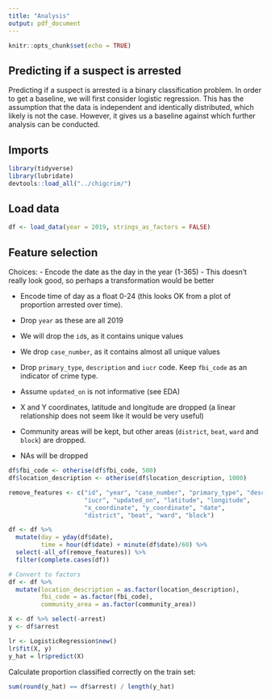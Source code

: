```yaml
---
title: "Analysis"
output: pdf_document
---
```


```r
knitr::opts_chunk$set(echo = TRUE)
```

## Predicting if a suspect is arrested
Predicting if a suspect is arrested is a binary classification problem. In order to get a baseline, we will first consider logistic regression. This has the assumption that the data is independent and identically distributed, which likely is not the case. However, it gives us a baseline against which further analysis can be conducted.

## Imports
```r
library(tidyverse)
library(lubridate)
devtools::load_all("../chigcrim/")
```

## Load data
```r
df <- load_data(year = 2019, strings_as_factors = FALSE)
```

## Feature selection
Choices:
- Encode the date as the day in the year (1-365) - This doesn't really look good, so perhaps a transformation would be better

- Encode time of day as a float 0-24 (this looks OK from a plot of proportion arrested over time).

- Drop `year` as these are all 2019

- We will drop the `id`s, as it contains unique values

- We drop `case_number`, as it contains almost all unique values

- Drop `primary_type`, `description` and `iucr` code. Keep `fbi_code` as an indicator of crime type.

- Assume `updated_on` is not informative (see EDA)

- X and Y coordinates, latitude and longitude are dropped (a linear relationship does not seem like it would be very useful)

- Community areas will be kept, but other areas (`district`, `beat`, `ward` and `block`) are dropped.

- NAs will be dropped

```r
df$fbi_code <- otherise(df$fbi_code, 500)
df$location_description <- otherise(df$location_description, 1000)

remove_features <- c("id", "year", "case_number", "primary_type", "description",
                     "iucr", "updated_on", "latitude", "longitude",
                     "x_coordinate", "y_coordinate", "date",
                     "district", "beat", "ward", "block")

df <- df %>%
  mutate(day = yday(df$date),
         time = hour(df$date) + minute(df$date)/60) %>%
  select(-all_of(remove_features)) %>%
  filter(complete.cases(df))

# Convert to factors
df <- df %>%
  mutate(location_description = as.factor(location_description),
         fbi_code = as.factor(fbi_code),
         community_area = as.factor(community_area))

X <- df %>% select(-arrest)
y <- df$arrest

lr <- LogisticRegression$new()
lr$fit(X, y)
y_hat = lr$predict(X)
```
Calculate proportion classified correctly on the train set:
```r
sum(round(y_hat) == df$arrest) / length(y_hat)
```

